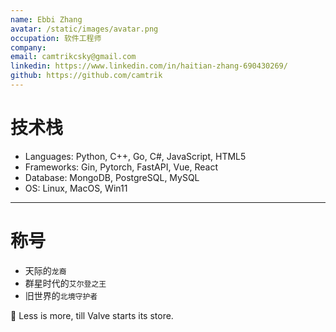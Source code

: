 ```yaml
---
name: Ebbi Zhang
avatar: /static/images/avatar.png
occupation: 软件工程师
company:
email: camtrikcsky@gmail.com
linkedin: https://www.linkedin.com/in/haitian-zhang-690430269/
github: https://github.com/camtrik
---
```


#

# 技术栈

- Languages: Python, C++, Go, C#, JavaScript, HTML5
- Frameworks: Gin, Pytorch, FastAPI, Vue, React
- Database: MongoDB, PostgreSQL, MySQL
- OS: Linux, MacOS, Win11

---

# 称号

- 天际的`龙裔`
- 群星时代的`艾尔登之王`
- 旧世界的`北境守护者`

📖 Less is more, till Valve starts its store.
